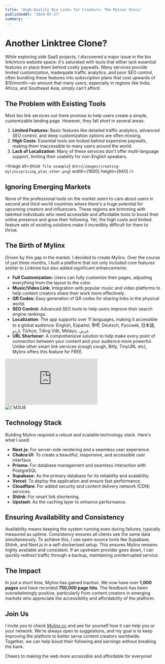 ```yaml
---
title: 'High-Quality Bio Links for Creators: The Mylinx Story'
publishedAt: '2024-07-27'
summary: ''
---
```


# Another Linktree Clone?

While exploring side SaaS projects, I discovered a major issue in the bio link/micro website space: it's saturated with tools that either lack essential features or place them behind costly paywalls. Many services provide limited customization, inadequate traffic analytics, and poor SEO control, often bundling these features into subscription plans that cost upwards of $10/month—an amount that many users, especially in regions like India, Africa, and Southeast Asia, simply can't afford.
## The Problem with Existing Tools

Most bio link services out there promise to help users create a simple, customizable landing page. However, they fall short in several areas:

1. **Limited Features:** Basic features like detailed traffic analytics, advanced SEO control, and deep customization options are often missing.
2. **High Costs**: Essential tools are locked behind expensive paywalls, making them inaccessible to many users around the world.
3. **Lack of Localization**: Many of these services don't offer multi-language support, limiting their usability for non-English speakers.

<Image
  alt={`M3U8 file example`}
  src={`/images/creating-mylinx/pricing_plan_other.png`}
  width={1600}
  height={840} 
/>

## Ignoring Emerging Markets

None of the professional tools on the market seem to care about users in second and third-world countries where there's a huge potential for upcoming creators and influencers. These regions are brimming with talented individuals who need accessible and affordable tools to boost their online presence and grow their following. Yet, the high costs and limited feature sets of existing solutions make it incredibly difficult for them to thrive.

## The Birth of Mylinx

Driven by this gap in the market, I decided to create Mylinx. Over the course of just three months, I built a platform that not only included core features similar to Linktree but also added significant enhancements:

* **Full Customization:** Users can fully customize their pages, adjusting everything from the layout to the color.
* **Music/Video Link:** Integration with popular music and video platforms to help content creators share their work more effectively.
* **QR Codes:** Easy generation of QR codes for sharing links in the physical world.
* **SEO Control:** Advanced SEO tools to help users improve their search engine rankings.
* **Localization**: The app supports over 11 languages, making it accessible to a global audience: English, Español, हिन्दी, Deutsch, Русский, 日本語, اردو, Türkçe, Tiếng Việt, Melayu, عربي.
* **URL Shortener:** A comprehensive solution to help make every point of connection between your content and your audience more powerful. Unlike other smart link services (cough cough, Bitly, TinyURL etc), Mylinx offers this feature for FREE.

<div className="relative w-full overflow-hidden" style={{ paddingBottom: '56.25%', height: 0 }}>
  <iframe
    src="https://www.youtube-nocookie.com/embed/3IDwtt090cY"
    frameBorder="0"
    allowFullScreen
    className="absolute top-0 left-0 w-full h-full"
  ></iframe>
</div>

<div className="my-4">
<Image
  alt={`M3U8 file example`}
  src={`/images/creating-mylinx/mylinx_free_plan.png`}
  width={350}
  height={350} 
/>
</div>

## Technology Stack

Building Mylinx required a robust and scalable technology stack. Here's what I used:

* **Next.js:** For server-side rendering and a seamless user experience.
* **Chakra UI:** To create a beautiful, responsive, and accessible user interface.
* **Prisma:** For database management and seamless interaction with PostgreSQL
* **Supabase:** As the primary database for its reliability and scalability.
* **Vercel**: To deploy the application and ensure fast performance.
* **Cloudflare**: For added security and content delivery network (CDN) services.
* **Shlink**: For smart link shortening.
* **Upstash**: As the caching layer to enhance performance.

## Ensuring Availability and Consistency

Availability means keeping the system running even during failures, typically measured as uptime. Consistency ensures all clients see the same data simultaneously. To achieve this, I use open-source tools like Supabase, Shlink, and Next.js in a self-dockerized setup. This ensures Mylinx remains highly available and consistent. If an upstream provider goes down, I can quickly redirect traffic through a backup, maintaining uninterrupted service.

## The Impact

In just a short time, Mylinx has gained traction. We now have over **1,000 pages**  and have recorded **750,000 page hits**. The feedback has been overwhelmingly positive, particularly from content creators in emerging markets who appreciate the accessibility and affordability of the platform.

## Join Us

I invite you to check [Mylinx.cc](http://mylinx.cc/) and see for yourself how it can help you or your network. We're always open to suggestions, and my goal is to keep improving the platform to better serve content creators worldwide. Together, we can help boost their following and earnings without breaking the bank.



Cheers to making the web more accessible and affordable for everyone!

##